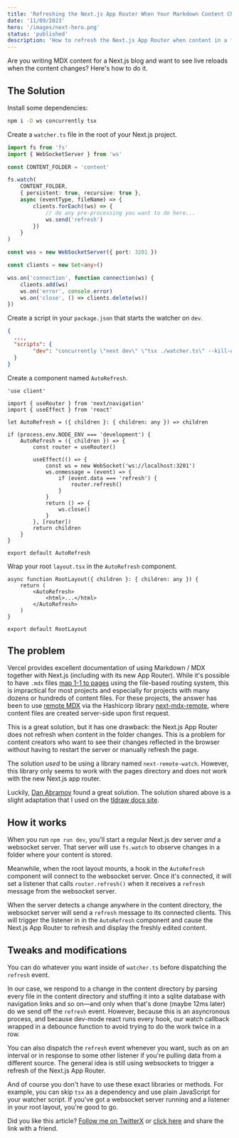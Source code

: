 ```yaml
---
title: 'Refreshing the Next.js App Router When Your Markdown Content Changes'
date: '11/09/2023'
hero: '/images/next-hero.png'
status: 'published'
description: 'How to refresh the Next.js App Router when content in a folder changes. Yes, websockets.'
---
```


Are you writing MDX content for a Next.js blog and want to see live reloads when the content changes? Here's how to do it.

## The Solution

Install some dependencies:

```bash
npm i -D ws concurrently tsx
```

Create a `watcher.ts` file in the root of your Next.js project.

```ts
import fs from 'fs'
import { WebSocketServer } from 'ws'

const CONTENT_FOLDER = 'content'

fs.watch(
	CONTENT_FOLDER,
	{ persistent: true, recursive: true },
	async (eventType, fileName) => {
		clients.forEach((ws) => {
			// do any pre-processing you want to do here...
			ws.send('refresh')
		})
	}
)

const wss = new WebSocketServer({ port: 3201 })

const clients = new Set<any>()

wss.on('connection', function connection(ws) {
	clients.add(ws)
	ws.on('error', console.error)
	ws.on('close', () => clients.delete(ws))
})
```

Create a script in your `package.json` that starts the watcher on `dev`.

```json
{
  ...,
  "scripts": {
		"dev": "concurrently \"next dev\" \"tsx ./watcher.ts\" --kill-others",
  }
}
```

Create a component named `AutoRefresh`.

```tsx
'use client'

import { useRouter } from 'next/navigation'
import { useEffect } from 'react'

let AutoRefresh = ({ children }: { children: any }) => children

if (process.env.NODE_ENV === 'development') {
	AutoRefresh = ({ children }) => {
		const router = useRouter()

		useEffect(() => {
			const ws = new WebSocket('ws://localhost:3201')
			ws.onmessage = (event) => {
				if (event.data === 'refresh') {
					router.refresh()
				}
			}
			return () => {
				ws.close()
			}
		}, [router])
		return children
	}
}

export default AutoRefresh
```

Wrap your root `layout.tsx` in the `AutoRefresh` component.

```tsx
async function RootLayout({ children }: { children: any }) {
	return (
		<AutoRefresh>
			<html>...</html>
		</AutoRefresh>
	)
}

export default RootLayout
```

## The problem

Vercel provides excellent documentation of using Markdown / MDX together with Next.js (including with its new App Router). While it's possible to have `.mdx` files [map 1-1 to pages](https://nextjs.org/docs/pages/building-your-application/configuring/mdx) using the file-based routing system, this is impractical for most projects and especially for projects with many dozens or hundreds of content files. For these projects, the answer has been to use [remote MDX](https://nextjs.org/docs/app/building-your-application/configuring/mdx#remote-mdx) via the Hashicorp library [next-mdx-remote](https://github.com/hashicorp/next-mdx-remote#react-server-components-rsc--nextjs-app-directory-support), where content files are created server-side upon first request.

This is a great solution, but it has one drawback: the Next.js App Router does not refresh when content in the folder changes. This is a problem for content creators who want to see their changes reflected in the browser without having to restart the server or manually refresh the page.

The solution _used_ to be using a library named `next-remote-watch`. However, this library only seems to work with the pages directory and does not work with the new Next.js app router.

Luckily, [Dan Abramov](https://github.com/gaearon/overreacted.io/pull/797/files) found a great solution. The solution shared above is a slight adaptation that I used on the [tldraw docs site](https://tldraw.dev).

## How it works

When you run `npm run dev`, you'll start a regular Next.js dev server _and_ a websocket server. That server will use `fs.watch` to observe changes in a folder where your content is stored.

Meanwhile, when the root layout mounts, a hook in the `AutoRefresh` component will connect to the websocket server. Once it's connected, it will set a listener that calls `router.refresh()` when it receives a `refresh` message from the websocket server.

When the server detects a change anywhere in the content directory, the websocket server will send a `refresh` message to its connected clients. This will trigger the listener in in the `AutoRefresh` component and cause the Next.js App Router to refresh and display the freshly edited content.

## Tweaks and modifications

You can do whatever you want inside of `watcher.ts` before dispatching the `refresh` event.

In our case, we respond to a change in the content directory by parsing every file in the content directory and stuffing it into a sqlite database with navigation links and so on—and only when that's done (maybe 12ms later) do we send off the `refresh` event. However, because this is an asyncronous process, and because dev-mode react runs every hook, our watch callback wrapped in a debounce function to avoid trying to do the work twice in a row.

You can also dispatch the `refresh` event whenever you want, such as on an interval or in response to some other listener if you're pulling data from a different source. The general idea is still using websockets to trigger a refresh of the Next.js App Router.

And of course you don't have to use these exact libraries or methods. For example, you can skip `tsx` as a dependency and use plain JavaScript for your watcher script. If you've got a websocket server running and a listener in your root layout, you're good to go.

Did you like this article? [Follow me on TwitterX](https://twitter.com/steveruizok) or [click here](https://together.tldraw.com/) and share the link with a friend.
